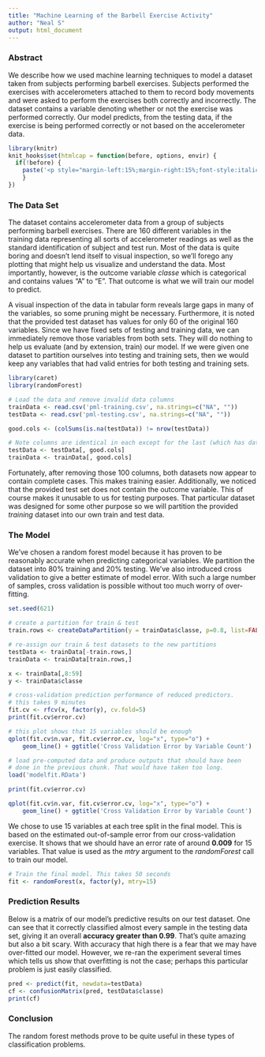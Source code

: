 ```yaml
---
title: "Machine Learning of the Barbell Exercise Activity"
author: "Neal S"
output: html_document
---
```

### Abstract

We describe how we used machine learning techniques to
model a dataset taken from subjects performing barbell exercises.
Subjects performed the exercises with
accelerometers attached to them to record body movements and were asked to perform
the exercises both correctly and incorrectly. The dataset contains a
variable denoting whether or not the exercise was performed correctly.
Our model predicts, from the testing data, if the exercise is
being performed correctly or not based on the accelerometer data.

```r
library(knitr)
knit_hooks$set(htmlcap = function(before, options, envir) {
  if(!before) {
    paste('<p style="margin-left:15%;margin-right:15%;font-style:italic;font-size:9pt;text-align:center;">',options$htmlcap,"</p>",sep="")
    }
})
```

### The Data Set

The dataset contains accelerometer data from a group of subjects performing
barbell exercises. There are 160 different variables in the training data
representing all sorts of accelerometer readings as well as the standard
identification of subject and test run. Most of the data is quite boring
and doesn't lend itself to visual inspection, so we'll forego any plotting
that might help us visualize and understand the data. Most importantly,
however, is the outcome variable
_classe_ which is categorical and contains values "A" to "E". That
outcome is what we will train our model to predict.

A visual inspection of the data in tabular form reveals large gaps in
many of the variables, so some
pruning might be necessary. Furthermore, it is noted that the provided test
dataset has values for only 60 of the original 160 variables.
Since we have fixed sets of testing and training data,
we can immediately remove those variables from both sets. They will
do nothing to help us evaluate (and by extension,
train) our model. If we were
given one dataset to partition ourselves into testing and training sets,
then we would keep any variables that had valid entries for both testing and
training sets.

```r
library(caret)
library(randomForest)

# Load the data and remove invalid data columns
trainData <- read.csv('pml-training.csv', na.strings=c("NA", ""))
testData <- read.csv('pml-testing.csv', na.strings=c("NA", ""))

good.cols <- (colSums(is.na(testData)) != nrow(testData))

# Note columns are identical in each except for the last (which has data)
testData <- testData[, good.cols]
trainData <- trainData[, good.cols]
```

Fortunately, after removing those 100 columns, both datasets now
appear to contain
complete cases. This makes training easier. Additionally, we noticed that
the provided test set does not contain the outcome variable. This of course
makes it unusable to us for testing purposes.
That particular dataset was designed for some other purpose so we will
partition the provided _training_ dataset into our own train and test data.

### The Model

We've chosen a random forest model because it has proven to be reasonably
accurate when predicting categorical variables. We partition the dataset
into 80% training and 20% testing. We've also introduced cross
validation to give a better estimate of model error. With such a large
number of samples, cross validation is possible without too much worry
of over-fitting.

```r
set.seed(621)

# create a partition for train & test
train.rows <- createDataPartition(y = trainData$classe, p=0.8, list=FALSE)

# re-assign our train & test datasets to the new partitions
testData <- trainData[-train.rows,]
trainData <- trainData[train.rows,]

x <- trainData[,8:59]
y <- trainData$classe
```

```r
# cross-validation prediction performance of reduced predictors.
# this takes 9 minutes
fit.cv <- rfcv(x, factor(y), cv.fold=5)
print(fit.cv$error.cv)

# this plot shows that 15 variables should be enough
qplot(fit.cv$n.var, fit.cv$error.cv, log="x", type="o") +
    geom_line() + ggtitle('Cross Validation Error by Variable Count')
```

```r
# load pre-computed data and produce outputs that should have been
# done in the previous chunk. That would have taken too long.
load('modelfit.RData')

print(fit.cv$error.cv)
```

```r
qplot(fit.cv$n.var, fit.cv$error.cv, log="x", type="o") +
    geom_line() + ggtitle('Cross Validation Error by Variable Count')
```

We chose to use 15 variables at each tree split in the final model. This is
based on the estimated out-of-sample error from our cross-validation
exercise. It shows that we should have an error rate of around **0.009** for
15 variables. That value is used as the _mtry_ argument to the _randomForest_
call to train our model.

```r
# Train the final model. This takes 50 seconds
fit <- randomForest(x, factor(y), mtry=15)
```


### Prediction Results

Below is a matrix of our model's predictive results on our test dataset.
One can see that it correctly classified almost every sample in
the testing data set,
giving it an overall **accuracy greater than 0.99**. That's quite amazing
but also a bit scary.
With accuracy that high there is a fear that we may have over-fitted
our model. However, we re-ran the experiment several times which tells us
show that overfitting is not
the case; perhaps this particular problem is just easily classified.

```r
pred <- predict(fit, newdata=testData)
cf <- confusionMatrix(pred, testData$classe)
print(cf)
```

### Conclusion
The random forest methods prove to be quite useful in these types of
classification problems.


